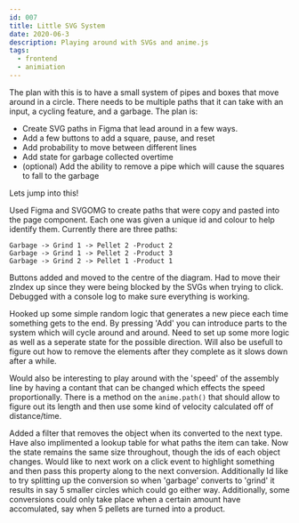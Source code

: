 ```yaml
---
id: 007
title: Little SVG System
date: 2020-06-3
description: Playing around with SVGs and anime.js
tags:
  - frontend
  - animiation
---
```



The plan with this is to have a small system of pipes and boxes that
move around in a circle. There needs to be multiple paths that it can
take with an input, a cycling feature, and a garbage. The plan is:

- Create SVG paths in Figma that lead around in a few ways.
- Add a few buttons to add a square, pause, and reset
- Add probability to move between different lines
- Add state for garbage collected overtime
- (optional) Add the ability to remove a pipe which will cause the
  squares to fall to the garbage

Lets jump into this!

<SVGSystem />

Used Figma and SVGOMG to create paths that were copy and pasted into the
page component. Each one was given a unique id and colour to help
identify them. Currently there are three paths:

```text
Garbage -> Grind 1 -> Pellet 2 -Product 2
Garbage -> Grind 1 -> Pellet 2 -Product 3
Garbage -> Grind 2 -> Pellet 1 -Product 1
```

Buttons added and moved to the centre of the diagram. Had to move their
zIndex up since they were being blocked by the SVGs when trying to
click. Debugged with a console log to make sure everything is working.

Hooked up some simple random logic that generates a new piece each time
something gets to the end. By pressing 'Add' you can introduce parts to
the system which will cycle around and around. Need to set up some more
logic as well as a seperate state for the possible direction. Will also
be usefull to figure out how to remove the elements after they complete
as it slows down after a while.

Would also be interesting to play around with the 'speed' of the
assembly line by having a contant that can be changed which effects the
speed proportionally. There is a method on the `anime.path()`
that should allow to figure out its length and then use some kind of
velocity calculated off of distance/time.

Added a filter that removes the object when its converted to the next
type. Have also implimented a lookup table for what paths the item can
take. Now the state remains the same size throughout, though the ids of
each object changes. Would like to next work on a click event to
highlight something and then pass this property along to the next
conversion. Additionally Id like to try splitting up the conversion so
when 'garbage' converts to 'grind' it results in say 5 smaller circles
which could go either way. Additionally, some conversions could only
take place when a certain amount have accomulated, say when 5 pellets
are turned into a product.
